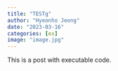```yaml
---
title: "TESTg"
author: "Hyeonho Jeong"
date: "2023-03-16"
categories: [ex]
image: "image.jpg"
---
```


This is a post with executable code.
